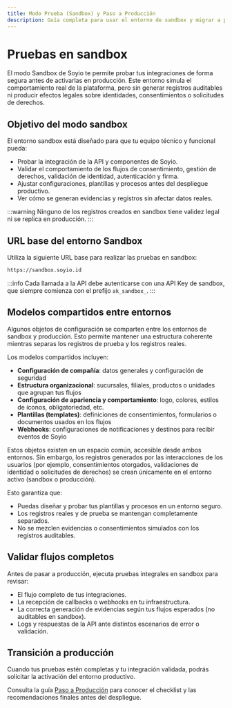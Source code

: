 ```yaml
---
title: Modo Prueba (Sandbox) y Paso a Producción
description: Guía completa para usar el entorno de sandbox y migrar a producción
---
```


# Pruebas en sandbox

El modo Sandbox de Soyio te permite probar tus integraciones de forma segura antes de activarlas en producción.
Este entorno simula el comportamiento real de la plataforma, pero sin generar registros auditables ni producir efectos legales sobre identidades, consentimientos o solicitudes de derechos.

## Objetivo del modo sandbox

El entorno sandbox está diseñado para que tu equipo técnico y funcional pueda:

- Probar la integración de la API y componentes de Soyio.
- Validar el comportamiento de los flujos de consentimiento, gestión de derechos, validación de identidad, autenticación y firma.
- Ajustar configuraciones, plantillas y procesos antes del despliegue productivo.
- Ver cómo se generan evidencias y registros sin afectar datos reales.

:::warning
Ninguno de los registros creados en sandbox tiene validez legal ni se replica en producción.
:::

## URL base del entorno Sandbox

Utiliza la siguiente URL base para realizar las pruebas en sandbox:

```bash
https://sandbox.soyio.id
```

:::info
Cada llamada a la API debe autenticarse con una API Key de sandbox, que siempre comienza con el prefijo `ak_sandbox_`.
:::

## Modelos compartidos entre entornos

Algunos objetos de configuración se comparten entre los entornos de sandbox y producción.
Esto permite mantener una estructura coherente mientras separas los registros de prueba y los registros reales.

Los modelos compartidos incluyen:

- **Configuración de compañía**: datos generales y configuración de seguridad
- **Estructura organizacional**: sucursales, filiales, productos o unidades que agrupan tus flujos
- **Configuración de apariencia y comportamiento**: logo, colores, estilos de íconos, obligatoriedad, etc.
- **Plantillas (templates)**: definiciones de consentimientos, formularios o documentos usados en los flujos
- **Webhooks**: configuraciones de notificaciones y destinos para recibir eventos de Soyio

Estos objetos existen en un espacio común, accesible desde ambos entornos.
Sin embargo, los registros generados por las interacciones de los usuarios (por ejemplo, consentimientos otorgados, validaciones de identidad o solicitudes de derechos) se crean únicamente en el entorno activo (sandbox o producción).

Esto garantiza que:

- Puedas diseñar y probar tus plantillas y procesos en un entorno seguro.
- Los registros reales y de prueba se mantengan completamente separados.
- No se mezclen evidencias o consentimientos simulados con los registros auditables.

## Validar flujos completos

Antes de pasar a producción, ejecuta pruebas integrales en sandbox para revisar:

- El flujo completo de tus integraciones.
- La recepción de callbacks o webhooks en tu infraestructura.
- La correcta generación de evidencias según tus flujos esperados (no auditables en sandbox).
- Logs y respuestas de la API ante distintos escenarios de error o validación.

## Transición a producción

Cuando tus pruebas estén completas y tu integración validada, podrás solicitar la activación del entorno productivo.

Consulta la guía [Paso a Producción](/docs/integration-guide/main/production) para conocer el checklist y las recomendaciones finales antes del despliegue.